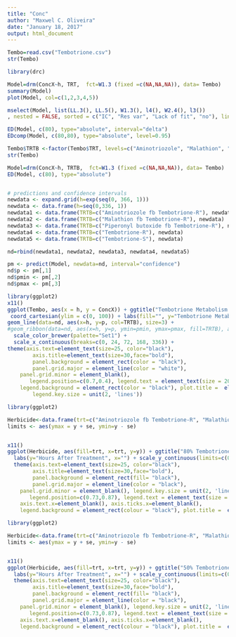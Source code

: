 ---
title: "Conc"
author: "Maxwel C. Oliveira"
date: "January 18, 2017"
output: html_document
---

```{r loadData, message=FALSE, warning=FALSE, include=FALSE}
Tembo=read.csv("Tembotrione.csv")
str(Tembo)
```

```{r LoadPackage drc, warning=FALSE, echo=FALSE, include=FALSE}
library(drc)
```


```{r fit the model, echo=FALSE, warning=FALSE}
Model=drm(ConcX~h, TRT,  fct=W1.3 (fixed =c(NA,NA,NA)), data= Tembo)
summary(Model)
plot(Model, col=c(1,2,3,4,5))
```

```{r Model selection, warning=FALSE, echo=FALSE, include=FALSE}
mselect(Model, list(LL.3(), LL.5(), W1.3(), l4(), W2.4(), l3())
, nested = FALSE, sorted = c("IC", "Res var", "Lack of fit", "no"), linreg = FALSE, icfct = AIC)
```

```{r}
ED(Model, c(80), type="absolute", interval="delta")
EDcomp(Model, c(80,80), type="absolute", level=0.95)
```


```{r}
Tembo$TRTB <-factor(Tembo$TRT, levels=c("Aminotriozole", "Malathion", "Piperonyl butoxide", "R", "S"), labels=c("Aminotriozole fb Tembotrione-R", "Malathion fb Tembotrione-R", "Piperonyl butoxide fb Tembotrione-R", "Tembotrione-R", "Tembotrione-S"))
str(Tembo)

Model=drm(ConcX~h, TRTB,  fct=W1.3 (fixed =c(NA,NA,NA)), data= Tembo)
ED(Model, c(80), type="absolute")


# predictions and confidence intervals
newdata <- expand.grid(h=exp(seq(0, 366, 1)))
newdata <- data.frame(h=seq(0,336, 1))
newdata1 <- data.frame(TRTB=c("Aminotriozole fb Tembotrione-R"), newdata)
newdata2 <- data.frame(TRTB=c("Malathion fb Tembotrione-R"), newdata)
newdata3 <- data.frame(TRTB=c("Piperonyl butoxide fb Tembotrione-R"), newdata)
newdata4 <- data.frame(TRTB=c("Tembotrione-R"), newdata)
newdata5 <- data.frame(TRTB=c("Tembotrione-S"), newdata)

nd=rbind(newdata1, newdata2, newdata3, newdata4, newdata5)

pm <- predict(Model, newdata=nd, interval="confidence") 
nd$p <- pm[,1] 
nd$pmin <- pm[,2] 
nd$pmax <- pm[,3] 
```


```{r, echo=FALSE}
library(ggplot2)
x11()
ggplot(Tembo, aes(x = h, y = ConcX)) + ggtitle("Tembotrione Metabolism in Waterhemp Leaves") + #geom_point(aes(shape=TRTB, col=TRTB), size=2) +
 coord_cartesian(ylim = c(0, 100)) + labs(fill="", y="Tembotrione Metabolism (%)", x="Hours After Treatment") +
geom_line(data=nd, aes(x=h, y=p, col=TRTB), size=3) +
#geom_ribbon(data=nd, aes(x=h, y=p, ymin=pmin, ymax=pmax, fill=TRTB), alpha=0.5)  + 
  scale_color_brewer(palette="Set1") +
  scale_x_continuous(breaks=c(0, 24, 72, 168, 336)) +
theme(axis.text=element_text(size=25, color="black"), 
        axis.title=element_text(size=30,face="bold"), 
        panel.background = element_rect(color = "black"), 
        panel.grid.major = element_line(color = "white"), 
    panel.grid.minor = element_blank(),
       legend.position=c(0.7,0.4), legend.text = element_text(size = 20, colour = "black", face="bold"), 
    legend.background = element_rect(color = "black"), plot.title =  element_text(size=30, hjust = 0.5, color="blue", face="italic"), legend.title=element_blank(), legend.key = element_rect(size = 4),
        legend.key.size = unit(2, 'lines'))  
```


```{r ed80 tembotrione}
library(ggplot2)

Herbicide<-data.frame(trt=c("Aminotriozole fb Tembotrione-R", "Malathion fb Tembotrione-R", "Piperonyl butoxide fb Tembotrione-R", "Tembotrione-R", "Tembotrione-S"), y=c(40.9, 92.0, 70.7, 23.77, 77.63), se=c(6.84, 17.08, 8.97, 1.05, 14.85))
limits <- aes(ymax = y + se, ymin=y - se) 


x11()
ggplot(Herbicide, aes(fill=trt, x=trt, y=y)) + ggtitle("80% Tembotrione Metabolism in Waterhemp Leaves") + geom_bar(position="dodge", stat="identity", color="black") + geom_errorbar(limits, width=0.25, col="white") + 
  labs(y="Hours After Treatment", x="") + scale_y_continuous(limits=c(0, 140))+
  theme(axis.text=element_text(size=25, color="black"), 
        axis.title=element_text(size=30,face="bold"), 
        panel.background = element_rect(fill= "black"), 
        panel.grid.major = element_line(color = "black"), 
    panel.grid.minor = element_blank(), legend.key.size = unit(2, 'lines'),
       legend.position=c(0.73,0.87), legend.text = element_text(size = 20, colour = "black", face = "bold"), 
    axis.text.x=element_blank(), axis.ticks.x=element_blank(),
    legend.background = element_rect(colour = "black"), plot.title =  element_text(size=30, hjust=0.5, color="blue", face="italic"), legend.title=element_blank()) + scale_fill_brewer(palette="Set1")
```


```{r ed50 tembotrione}
library(ggplot2)

Herbicide<-data.frame(trt=c("Aminotriozole fb Tembotrione-R", "Malathion fb Tembotrione-R", "Piperonyl butoxide fb Tembotrione-R", "Tembotrione-R", "Tembotrione-S"), y=c(25.84, 44.62, 41.2896, 18.82, 35.54), se=c(1.21, 3.97, 2.98, 3.46, 3.26))
limits <- aes(ymax = y + se, ymin=y - se) 


x11()
ggplot(Herbicide, aes(fill=trt, x=trt, y=y)) + ggtitle("50% Tembotrione Metabolism in Waterhemp Leaves") + geom_bar(position="dodge", stat="identity", color="black") + geom_errorbar(limits, width=0.25, col="white") + 
  labs(y="Hours After Treatment", x="") + scale_y_continuous(limits=c(0, 70))+
  theme(axis.text=element_text(size=25, color="black"), 
        axis.title=element_text(size=30,face="bold"), 
        panel.background = element_rect(fill= "black"), 
        panel.grid.major = element_line(color = "black"), 
    panel.grid.minor = element_blank(), legend.key.size = unit(2, 'lines'),
       legend.position=c(0.73,0.87), legend.text = element_text(size = 20, colour = "black", face = "bold"), 
    axis.text.x=element_blank(), axis.ticks.x=element_blank(),
    legend.background = element_rect(colour = "black"), plot.title =  element_text(size=30, hjust=0.5, color="blue", face="italic"), legend.title=element_blank()) + scale_fill_brewer(palette="Set1")
```
